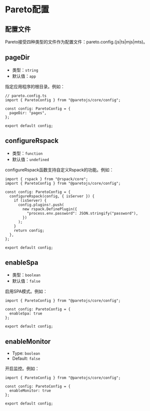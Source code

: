 # Pareto配置

## 配置文件

Pareto接受四种类型的文件作为配置文件：pareto.config.(js|ts|mjs|mts)。

## pageDir

- 类型：`string`
- 默认值：`app`

指定应用程序的根目录。例如：

```tsx
// pareto.config.ts
import { ParetoConfig } from "@paretojs/core/config";

const config: ParetoConfig = {
  pageDir: "pages",
};

export default config;
```

## configureRspack

- 类型：`function`
- 默认值：`undefined`

configureRspack函数支持自定义Rspack的功能。例如：

```tsx
import { rspack } from "@rspack/core";
import { ParetoConfig } from "@paretojs/core/config";

const config: ParetoConfig = {
  configureRspack(config, { isServer }) {
    if (isServer) {
      config.plugins!.push(
        new rspack.DefinePlugin({
          "process.env.password": JSON.stringify("password"),
        })
      );
    }
    return config;
  },
};

export default config;
```

## enableSpa

- 类型：`boolean`
- 默认值：`false`

启用SPA模式。例如：

```tsx
import { ParetoConfig } from "@paretojs/core/config";

const config: ParetoConfig = {
  enableSpa: true
};

export default config;
```

## enableMonitor

- Type: `boolean`
- Default: `false`

开启监控。例如：

```tsx
import { ParetoConfig } from "@paretojs/core/config";

const config: ParetoConfig = {
  enableMonitor: true
};

export default config;
```
